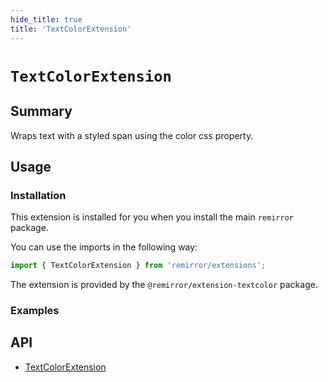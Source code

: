 ```yaml
---
hide_title: true
title: 'TextColorExtension'
---
```



# `TextColorExtension`

## Summary

Wraps text with a styled span using the color css property.

## Usage

### Installation

This extension is installed for you when you install the main `remirror` package.

You can use the imports in the following way:

```ts
import { TextColorExtension } from 'remirror/extensions';
```

The extension is provided by the `@remirror/extension-textcolor` package.

### Examples

<Basic />

## API

- [TextColorExtension](../api/extension-text-color)
